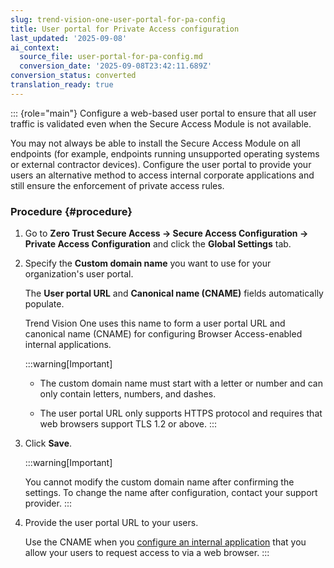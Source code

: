 ```yaml
---
slug: trend-vision-one-user-portal-for-pa-config
title: User portal for Private Access configuration
last_updated: '2025-09-08'
ai_context:
  source_file: user-portal-for-pa-config.md
  conversion_date: '2025-09-08T23:42:11.689Z'
conversion_status: converted
translation_ready: true
---
```


::: {role="main"}
Configure a web-based user portal to ensure that all user traffic is validated even when the Secure Access Module is not available.

You may not always be able to install the Secure Access Module on all endpoints (for example, endpoints running unsupported operating systems or external contractor devices). Configure the user portal to provide your users an alternative method to access internal corporate applications and still ensure the enforcement of private access rules.

### Procedure {#procedure}

1.  Go to **Zero Trust Secure Access → Secure Access Configuration → Private Access Configuration** and click the **Global Settings** tab.

2.  Specify the **Custom domain name** you want to use for your organization's user portal.

    The **User portal URL** and **Canonical name (CNAME)** fields automatically populate.

    Trend Vision One uses this name to form a user portal URL and canonical name (CNAME) for configuring Browser Access-enabled internal applications.

    :::warning[Important]

    - The custom domain name must start with a letter or number and can only contain letters, numbers, and dashes.

    - The user portal URL only supports HTTPS protocol and requires that web browsers support TLS 1.2 or above.
    :::

3.  Click **Save**.

    :::warning[Important]

    You cannot modify the custom domain name after confirming the settings. To change the name after configuration, contact your support provider.
    :::

4.  Provide the user portal URL to your users.

    Use the CNAME when you [configure an internal application](add-internal-application-pac.mdx) that you allow your users to request access to via a web browser.
:::
